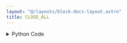 ```yaml
---
layout: "@/layouts/block-docs-layout.astro"
title: CLOSE_ALL
---
```



<PythonDocsDisplay docstring={docstring} />

<details>
<summary>Python Code</summary>
```python
from flojoy import flojoy, DataContainer
from qcodes.instrument import Instrument
from typing import Optional


@flojoy(deps={"qcodes": "0.39.1"})
def CLOSE_ALL(
    default: Optional[DataContainer] = None,
) -> Optional[DataContainer]:
    """The CLOSE_ALL node closes all QCoDeS instruments and should be run at the start and end of each Flojoy app that uses QCoDeS.

    Returns
    -------
    DataContainer
        optional: The input DataContainer that is returned.
    """

    Instrument.close_all()

    return default

```
[Find this Flojoy Block on GitHub](https://github.com/flojoy-ai/blocks/blob/main/blocks/IO/INSTRUMENTS/QCODES/CLOSE_ALL/CLOSE_ALL.py)
</details>

## Example

<AppDisplay app={app} blockName="CLOSE_ALL" client:visible />
